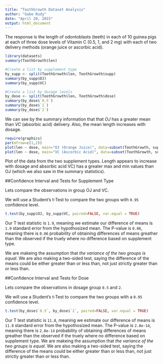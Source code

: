 ```yaml
---
title: "ToothGrowth Dataset Analysis"
author: "Gabe Rudy"
date: "April 20, 2015"
output: html_document
---
```


The response is the length of odontoblasts (teeth) in each of 10 guinea pigs at each of three dose levels of Vitamin C (0.5, 1, and 2 mg) with each of two delivery methods (orange juice or ascorbic acid).

```r
library(datasets)
summary(ToothGrowth$len)
```

```r
#Create a list by supplement type
by_supp <- split(ToothGrowth$len, ToothGrowth$supp)
summary(by_supp$OJ)
summary(by_supp$VC)
```

```r
#Create a list by dosage levels
by_dose <- split(ToothGrowth$len, ToothGrowth$dose)
summary(by_dose$`0.5`)
summary(by_dose$`1`)
summary(by_dose$`2`)
```

We can see by the summary information that that *OJ* has a greater mean than *VC* (absorbic acid) delivery. Also, the mean length increases with dosage.

```r
require(graphics)
par(mfrow=c(1,2))
plot(len ~ dose, main="OJ (Orange Juice)", data=subset(ToothGrowth, supp == "OJ"))
plot(len ~ dose, main="VC (Ascorbic Acid)", data=subset(ToothGrowth, supp == "VC"))
```

Plot of the data from the two supplement types. Length appears to increase with dosage and absorbic acid VC) has a greater max and min values than OJ (which we also saw in the summary statistics).

##Confidence Interval and Tests for Supplement Type

Lets compare the observations in group OJ and VC. 

We will use a Student's t-Test to compare the two groups with `0.95` confidence level.

```r
t.test(by_supp$OJ, by_supp$VC, paired=FALSE, var.equal = TRUE)
```

Our T test statistic is `1.9`, meaning we estimate our difference of means is `1.9` standard error from the hypothosized mean. The P-value is `0.06`, meaning there is `0.06` probability of obtaining differences of means greather than the observed if the truely where no difference based on supplement type.

We are makeing the assumption that *the variance of the two groups is equal*. We are also making a two-sided test, saying the difference of the means could be either greater than or less than, not just strictly greater than or less than.

##Confidence Interval and Tests for Dose

Lets compare the observations in dosage group `0.5` and `2`.

We will use a Student's t-Test to compare the two groups with a `0.95` confidence level.

```r
t.test(by_dose$`0.5`, by_dose$`2`, paired=FALSE, var.equal = TRUE)
```

Our T test statistic is `11.8`, meaning we estimate our difference of means is `11.8` standard error from the hypothosized mean. The P-value is `2.8e-14`, meaning there is `2.8e-14` probability of obtaining differences of means greather than the observed if the truely where no difference based on supplement type. We are makeing the assumption that *the variance of the two groups is equal*. We are also making a two-sided test, saying the difference of the means could be either greater than or less than, not just strictly greater than or less than.
